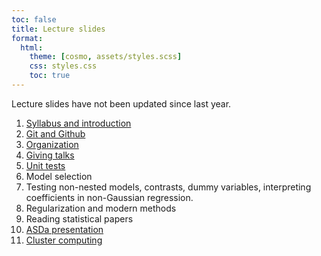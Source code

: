 ```yaml
---
toc: false
title: Lecture slides
format: 
  html:
    theme: [cosmo, assets/styles.scss]
    css: styles.css
    toc: true
---
```


:::{.callout-important}
Lecture slides have not been updated since last year.
:::

1. [Syllabus and introduction](slides/syllabus.qmd)
1. [Git and Github](slides/git.qmd)
1. [Organization](slides/organization.qmd)
1. [Giving talks](slides/presentations.qmd)
1. [Unit tests](slides/05-unit-tests.html)
1. Model selection
1. Testing non-nested models, contrasts, dummy variables, interpreting coefficients in non-Gaussian regression.
1. Regularization and modern methods
1. Reading statistical papers
1. [ASDa presentation](slides/asda-slides.pdf)
<!--1. [Jens's presentation](https://mountainmath.ca/stat_550)-->
1. [Cluster computing](slides/07-cluster-computing.html)
